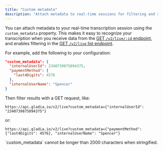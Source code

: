 ```yaml
---
title: "Custom metadata"
description: "Attach metadata to real-time sessions for filtering and retrieval"
---
```


You can attach metadata to your real-time transcription session using the `custom_metadata` property. This makes it easy to recognize your transcription when you receive data from the [GET `/v2/live/:id` endpoint](/api-reference/v2/live/get), and enables filtering in the [GET `/v2/live` list endpoint](/api-reference/v2/live/list).

For example, add the following to your configuration:

```json
"custom_metadata": {
  "internalUserId": 2348739875894375,
  "paymentMethod": {
    "last4Digits": 4576
  },
  "internalUserName": "Spencer"
}
```

Then filter results with a GET request, like:

```
https://api.gladia.io/v2/live?custom_metadata={"internalUserId": "2348739875894375"}
```

or:

```
https://api.gladia.io/v2/live?custom_metadata={"paymentMethod": {"last4Digits": 4576}, "internalUserName": "Spencer"}
```

<Warning>
  `custom_metadata` cannot be longer than 2000 characters when stringified.
</Warning>


